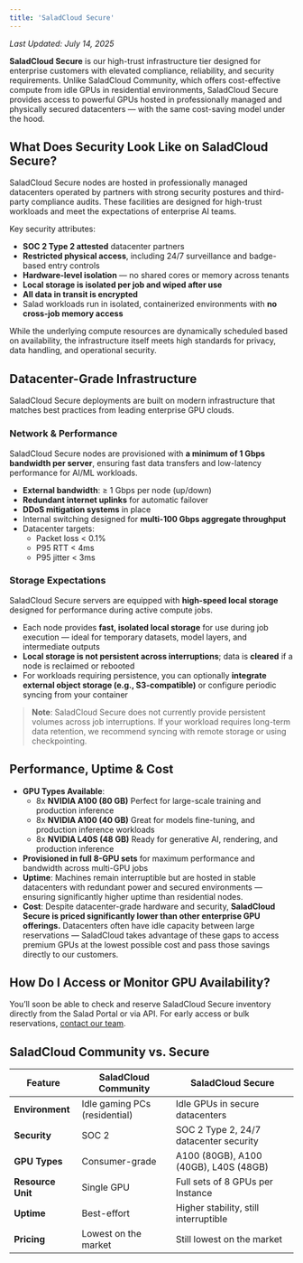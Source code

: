 ```yaml
---
title: 'SaladCloud Secure'
---
```


_Last Updated: July 14, 2025_

**SaladCloud Secure** is our high-trust infrastructure tier designed for enterprise customers with elevated compliance,
reliability, and security requirements. Unlike SaladCloud Community, which offers cost-effective compute from idle GPUs
in residential environments, SaladCloud Secure provides access to powerful GPUs hosted in professionally managed and
physically secured datacenters — with the same cost-saving model under the hood.

## What Does Security Look Like on SaladCloud Secure?

SaladCloud Secure nodes are hosted in professionally managed datacenters operated by partners with strong security
postures and third-party compliance audits. These facilities are designed for high-trust workloads and meet the
expectations of enterprise AI teams.

Key security attributes:

- **SOC 2 Type 2 attested** datacenter partners
- **Restricted physical access**, including 24/7 surveillance and badge-based entry controls
- **Hardware-level isolation** — no shared cores or memory across tenants
- **Local storage is isolated per job and wiped after use**
- **All data in transit is encrypted**
- Salad workloads run in isolated, containerized environments with **no cross-job memory access**

While the underlying compute resources are dynamically scheduled based on availability, the infrastructure itself meets
high standards for privacy, data handling, and operational security.

## Datacenter-Grade Infrastructure

SaladCloud Secure deployments are built on modern infrastructure that matches best practices from leading enterprise GPU
clouds.

### Network & Performance

SaladCloud Secure nodes are provisioned with **a minimum of 1 Gbps bandwidth per server**, ensuring fast data transfers
and low-latency performance for AI/ML workloads.

- **External bandwidth**: ≥ 1 Gbps per node (up/down)
- **Redundant internet uplinks** for automatic failover
- **DDoS mitigation systems** in place
- Internal switching designed for **multi-100 Gbps aggregate throughput**
- Datacenter targets:
  - Packet loss < 0.1%
  - P95 RTT < 4ms
  - P95 jitter < 3ms

### Storage Expectations

SaladCloud Secure servers are equipped with **high-speed local storage** designed for performance during active compute
jobs.

- Each node provides **fast, isolated local storage** for use during job execution — ideal for temporary datasets, model
  layers, and intermediate outputs
- **Local storage is not persistent across interruptions**; data is **cleared** if a node is reclaimed or rebooted
- For workloads requiring persistence, you can optionally **integrate external object storage (e.g., S3-compatible)** or
  configure periodic syncing from your container

> **Note**: SaladCloud Secure does not currently provide persistent volumes across job interruptions. If your workload
> requires long-term data retention, we recommend syncing with remote storage or using checkpointing.

## Performance, Uptime & Cost

- **GPU Types Available**:
  - 8x **NVIDIA A100 (80 GB)** Perfect for large-scale training and production inference
  - 8x **NVIDIA A100 (40 GB)** Great for models fine-tuning, and production inference workloads
  - 8x **NVIDIA L40S (48 GB)** Ready for generative AI, rendering, and production inference
- **Provisioned in full 8-GPU sets** for maximum performance and bandwidth across multi-GPU jobs
- **Uptime**: Machines remain interruptible but are hosted in stable datacenters with redundant power and secured
  environments — ensuring significantly higher uptime than residential nodes.
- **Cost**: Despite datacenter-grade hardware and security, **SaladCloud Secure is priced significantly lower than other
  enterprise GPU offerings.** Datacenters often have idle capacity between large reservations — SaladCloud takes
  advantage of these gaps to access premium GPUs at the lowest possible cost and pass those savings directly to our
  customers.

## How Do I Access or Monitor GPU Availability?

You’ll soon be able to check and reserve SaladCloud Secure inventory directly from the Salad Portal or via API. For
early access or bulk reservations, [contact our team](mailto:cloud@salad.com).

## SaladCloud Community vs. Secure

| Feature           | **SaladCloud Community**      | **SaladCloud Secure**                  |
| ----------------- | ----------------------------- | -------------------------------------- |
| **Environment**   | Idle gaming PCs (residential) | Idle GPUs in secure datacenters        |
| **Security**      | SOC 2                         | SOC 2 Type 2, 24/7 datacenter security |
| **GPU Types**     | Consumer-grade                | A100 (80GB), A100 (40GB), L40S (48GB)  |
| **Resource Unit** | Single GPU                    | Full sets of 8 GPUs per Instance       |
| **Uptime**        | Best-effort                   | Higher stability, still interruptible  |
| **Pricing**       | Lowest on the market          | Still lowest on the market             |

